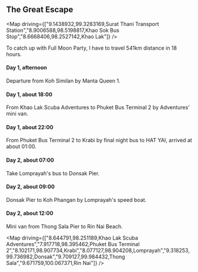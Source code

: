 
## The Great Escape

<Map driving={["9.1438932,99.3283169,Surat Thani Transport Station","8.9006588,98.5198817,Khao Sok Bus Stop","8.6668406,98.2527142,Khao Lak"]} />

To catch up with Full Moon Party, I have to travel 541km distance in 18 hours.

#### Day 1, afternoon

Departure from Koh Similan by Manta Queen 1.

#### Day 1, about 18:00

From Khao Lak Scuba Adventures to Phuket Bus Terminal 2 by Adventures' mini van.

#### Day 1, about 22:00

From Phuket Bus Terminal 2 to Krabi by final night bus to HAT YAI, arrived at about 01:00.

#### Day 2, about 07:00

Take Lomprayah's bus to Donsak Pier.

#### Day 2, about 09:00

Donsak Pier to Koh Phangan by Lomprayah's speed boat.

#### Day 2, about 12:00

Mini van from Thong Sala Pier to Rin Nai Beach.

<Map driving={["8.644791,98.251189,Khao Lak Scuba Adventures","7.917718,98.395462,Phuket Bus Terminal 2","8.102171,98.907734,Krabi","8.077127,98.904208,Lomprayah","9.318253,99.736982,Donsak","9.709127,99.984432,Thong Sala","9.671759,100.067371,Rin Nai"]} />
